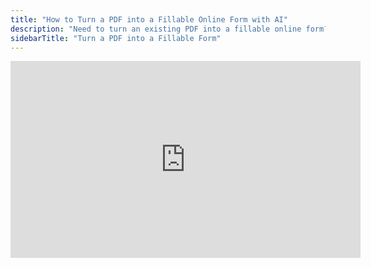 ```yaml
---
title: "How to Turn a PDF into a Fillable Online Form with AI"
description: "Need to turn an existing PDF into a fillable online form? Here's how!"
sidebarTitle: "Turn a PDF into a Fillable Form"
---
```


<iframe width="560" height="315" src="https://www.youtube.com/embed/4KwMGMmX6c4?si=PE0v4eAZ7WB-oKQE" title="YouTube video player" frameborder="0" allow="accelerometer; autoplay; clipboard-write; encrypted-media; gyroscope; picture-in-picture" allowfullscreen />

If you’ve ever struggled to turn a dense PDF questionnaire or research doc into a clean, shareable online form, this guide is for you. With Weavely’s AI-powered form builder, you can upload a PDF and go from static content to fully interactive form in just a few clicks.

This is more than just automation. It’s a smoother way to collect, analyze, and act on data. Below, we’ll walk through how to extract questions from a PDF, style your form to match your brand, and set up automations that send your responses exactly where they need to go.

## Start with a Real PDF

Let’s say you’ve got a research survey or customer intake form, something already structured in a PDF, but not fillable or easy to distribute. For example, we'll be using the PDF shown below in this guide:

![Test Form Pn](/images/test-form.png)

Weavely is able to automatically convert this pdf into a fillable form. Upon creating a new form, upload the pdf and let our AI do its magic.

![Pdf To Form1 Gi](/images/pdf-to-form1.gif)

Optionally, you can also provide a prompt to further tweak the result. For example:

```
Seperate categories in the document across diferent pages in the form. 
```

Weavely will scan the document, extract the questions (including types like multiple choice, rating scales, or open-ended and even file uploads), and generate a fully working form. No manual copy-pasting required\!

## Review and Refine

Once your form is generated, you can:

- **Scroll through and review** the AI’s output
- **Delete or edit questions** you don’t need
- **Add new ones** with a mini prompt like:

  ```
  Add a Likert scale question about trust in the brand.
  ```

Everything stays editable—even after publishing.

📸 **Screenshot Suggestion:**\
_Scrolling through the auto-generated form with a question being deleted or edited._\
**Caption:** “Tweak any question manually or with a quick prompt.”

## Instantly Match Your Brand

You don’t need to know CSS or fiddle with color codes.

Just:

1. Take a screenshot of your existing website, pitch deck, or logo.
2. Go to **Theme → From Screenshot**.
3. Upload the image, and Weavely will auto-match:
   - Your color palette
   - Fonts (via Google Fonts)
   - Button styles and layout spacing

📸 **Screenshot Suggestion:**\
_Theme tab with a screenshot uploaded and theme preview applied._\
**Caption:** “Apply your brand look instantly using a screenshot.”

## Set Up Email Notifications

Want to be notified when someone submits a response—or send them a receipt?

In the **Integrations → Email Notifications** tab:

- Add your email (or use `{{email}}` to message the respondent)
- Customize the subject and body with answer piping like:

  ```
  Subject: New response from {{full_name}}
  Body: They rated brand trust as {{brand_trust}} out of 5.
  ```

📸 **Screenshot Suggestion:**\
_The email notification setup panel with dynamic fields being added._\
**Caption:** “Personalize your email notifications with answers from the form.”

## Pipe Responses into Google Sheets

For better analysis or collaboration, you can connect your form to Google Sheets.

- Go to **Integrations → Google Sheets**
- Connect your Google account
- Select or create a sheet
- Map each form question to a column

Every new submission will show up as a new row—automatically.

📸 **Screenshot Suggestion:**\
_The field mapping screen with matched questions and sheet columns._\
**Caption:** “Send responses straight to Google Sheets in real time.”

## Share Your Form

When you're ready:

- Hit **Open Preview** to test the full experience
- Press **Share** to get a public link or embed code
- Optionally, set up the form as a **popup** on your site or a **standalone page**

📸 **Screenshot Suggestion:**\
_The form preview screen with the live shareable URL shown._\
**Caption:** “Preview and share your form instantly.”

## Why This Flow Works

Turning PDFs into fillable forms used to mean:

- Manually rewriting questions
- Reformatting them for every channel
- Hand-styling the form
- Wasting time on email follow-ups and data exports

With Weavely, you:

- Reuse existing content
- Let AI handle structure
- Match your look instantly
- Automate everything post-submit

Whether you’re a researcher, a startup, or a policy team—this workflow gets your form live, on-brand, and connected to your stack in minutes.

Want to try it with your own PDF?\
Head to [weavely.ai](https://weavely.ai) and upload your first file.